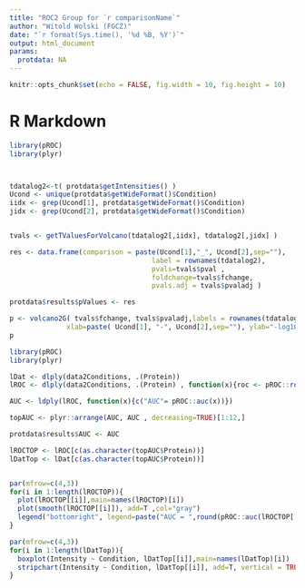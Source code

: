 ```yaml
---
title: "ROC2 Group for `r comparisonName`"
author: "Witold Wolski (FGCZ)"
date: "`r format(Sys.time(), '%d %B, %Y')`"
output: html_document
params:
  protdata: NA
---
```


```r
knitr::opts_chunk$set(echo = FALSE, fig.width = 10, fig.height = 10)
```

# R Markdown

```r
library(pROC)
library(plyr)



tdatalog2<-t( protdata$getIntensities() )
Ucond <- unique(protdata$getWideFormat()$Condition)
iidx <- grep(Ucond[1], protdata$getWideFormat()$Condition)
jidx <- grep(Ucond[2], protdata$getWideFormat()$Condition)


tvals <- getTValuesForVolcano(tdatalog2[,iidx], tdatalog2[,jidx] )

res <- data.frame(comparison = paste(Ucond[1],"_", Ucond[2],sep=""),
                                   label = rownames(tdatalog2),
                                   pvals=tvals$pval ,
                                   foldchange=tvals$fchange,
                                   pvals.adj = tvals$pvaladj )

protdata$results$pValues <- res
```


```r
p <- volcano2G( tvals$fchange, tvals$pvaladj,labels = rownames(tdatalog2), log2FCThresh = 1 , pthresh=0.05,
              xlab=paste( Ucond[1], "-", Ucond[2],sep=""), ylab="-log10(P.adjusted)",size = 4)
p

```




```r
library(pROC)
library(plyr)

lDat <- dlply(data2Conditions, .(Protein))
lROC <- dlply(data2Conditions, .(Protein) , function(x){roc <- pROC::roc(Condition ~ Intensity,x); roc})

AUC <- ldply(lROC, function(x){c("AUC"= pROC::auc(x))})

topAUC <- plyr::arrange(AUC, AUC , decreasing=TRUE)[1:12,]

protdata$results$AUC <- AUC

lROCTOP <- lROC[c(as.character(topAUC$Protein))]
lDatTop <- lDat[c(as.character(topAUC$Protein))]


par(mfrow=c(4,3))
for(i in 1:length(lROCTOP)){
  plot(lROCTOP[[i]],main=names(lROCTOP)[i])
  plot(smooth(lROCTOP[[i]]), add=T ,col="gray")
  legend("bottomright", legend=paste("AUC = ",round(pROC::auc(lROCTOP[[i]]),digits=2)), bty="n")
}

par(mfrow=c(4,3))
for(i in 1:length(lDatTop)){
  boxplot(Intensity ~ Condition, lDatTop[[i]],main=names(lDatTop)[i])
  stripchart(Intensity ~ Condition, lDatTop[[i]], add=T, vertical = TRUE, method = "jitter",col = "maroon", bg = "bisque")
}

```

